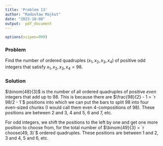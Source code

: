 ```yaml
---
title: 'Problem 13'
author: "Radosław Majkut"
date: "2023-10-08"
output:  pdf_document
---
```


```r
options(scipen=999)
```

### Problem

Find the number of ordered quadruples ($x_1, x_2 , x_3, x_4$) of positive odd integers that satisfy $x_1, x_2 , x_3, x_4 = 98$.

### Solution

$\binom{48}{3}$ is the number of all ordered quadruples of positive _even_ integers that add up to 98. This is because there are $\frac{98}{2} - 1 = `r 98/2 - 1`$ positions into which we can put the bars to split 98 into four even-sized chunks (I would call them even 4-compositions of 98). These positions are between 2 and 3, 4 and 5, 6 and 7, etc.

For odd integers, we shift the positions to the left by one and get one more position to choose from, for the total number of $\binom{49}{3} = `r choose(49, 3)`$ ordered quadruples. These positions are between 1 and 2, 3 and 4, 5 and 6, etc.
